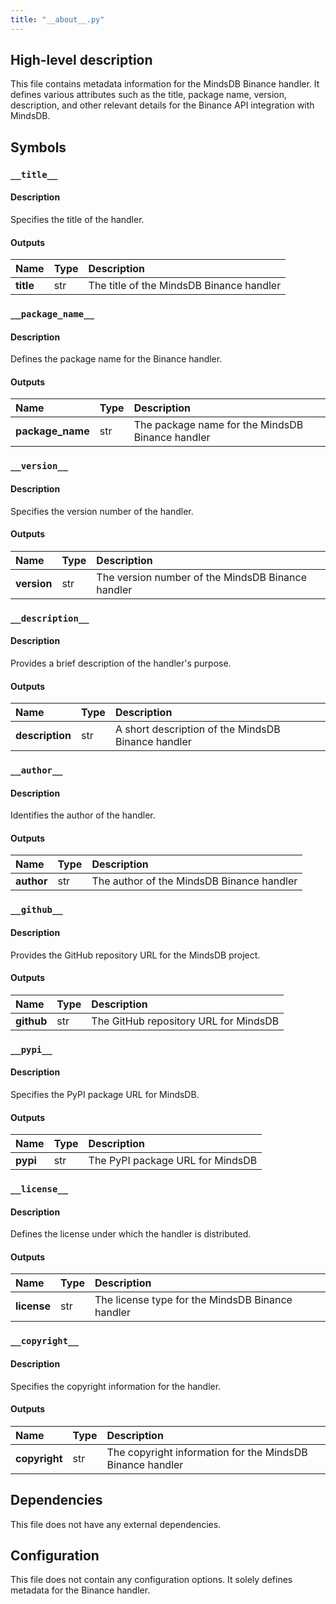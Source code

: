 ```yaml
---
title: "__about__.py"
---
```


## High-level description
This file contains metadata information for the MindsDB Binance handler. It defines various attributes such as the title, package name, version, description, and other relevant details for the Binance API integration with MindsDB.

## Symbols

### `__title__`
#### Description
Specifies the title of the handler.

#### Outputs
| Name | Type | Description |
|:-----|:-----|:------------|
| __title__ | str | The title of the MindsDB Binance handler |

### `__package_name__`
#### Description
Defines the package name for the Binance handler.

#### Outputs
| Name | Type | Description |
|:-----|:-----|:------------|
| __package_name__ | str | The package name for the MindsDB Binance handler |

### `__version__`
#### Description
Specifies the version number of the handler.

#### Outputs
| Name | Type | Description |
|:-----|:-----|:------------|
| __version__ | str | The version number of the MindsDB Binance handler |

### `__description__`
#### Description
Provides a brief description of the handler's purpose.

#### Outputs
| Name | Type | Description |
|:-----|:-----|:------------|
| __description__ | str | A short description of the MindsDB Binance handler |

### `__author__`
#### Description
Identifies the author of the handler.

#### Outputs
| Name | Type | Description |
|:-----|:-----|:------------|
| __author__ | str | The author of the MindsDB Binance handler |

### `__github__`
#### Description
Provides the GitHub repository URL for the MindsDB project.

#### Outputs
| Name | Type | Description |
|:-----|:-----|:------------|
| __github__ | str | The GitHub repository URL for MindsDB |

### `__pypi__`
#### Description
Specifies the PyPI package URL for MindsDB.

#### Outputs
| Name | Type | Description |
|:-----|:-----|:------------|
| __pypi__ | str | The PyPI package URL for MindsDB |

### `__license__`
#### Description
Defines the license under which the handler is distributed.

#### Outputs
| Name | Type | Description |
|:-----|:-----|:------------|
| __license__ | str | The license type for the MindsDB Binance handler |

### `__copyright__`
#### Description
Specifies the copyright information for the handler.

#### Outputs
| Name | Type | Description |
|:-----|:-----|:------------|
| __copyright__ | str | The copyright information for the MindsDB Binance handler |

## Dependencies
This file does not have any external dependencies.

## Configuration
This file does not contain any configuration options. It solely defines metadata for the Binance handler.